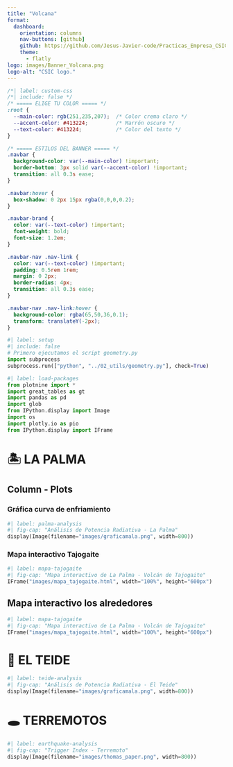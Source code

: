 ---
title: "Volcana"
format: 
  dashboard:
    orientation: columns
    nav-buttons: [github]
    github: https://github.com/Jesus-Javier-code/Practicas_Empresa_CSIC.git
    theme:
      - flatly
logo: images/Banner_Volcana.png
logo-alt: "CSIC logo."
---

```{css}
/*| label: custom-css
/*| include: false */
/* ===== ELIGE TU COLOR ===== */
:root {
  --main-color: rgb(251,235,207);  /* Color crema claro */
  --accent-color: #413224;         /* Marrón oscuro */
  --text-color: #413224;           /* Color del texto */
}

/* ===== ESTILOS DEL BANNER ===== */
.navbar {
  background-color: var(--main-color) !important;
  border-bottom: 3px solid var(--accent-color) !important;
  transition: all 0.3s ease;
}

.navbar:hover {
  box-shadow: 0 2px 15px rgba(0,0,0,0.2);
}

.navbar-brand {
  color: var(--text-color) !important;
  font-weight: bold;
  font-size: 1.2em;
}

.navbar-nav .nav-link {
  color: var(--text-color) !important;
  padding: 0.5rem 1rem;
  margin: 0 2px;
  border-radius: 4px;
  transition: all 0.3s ease;
}

.navbar-nav .nav-link:hover {
  background-color: rgba(65,50,36,0.1);
  transform: translateY(-2px);
}
```

```{python}
#| label: setup
#| include: false
# Primero ejecutamos el script geometry.py
import subprocess
subprocess.run(["python", "../02_utils/geometry.py"], check=True)
```
```{python}
#| label: load-packages
from plotnine import *
import great_tables as gt
import pandas as pd
import glob
from IPython.display import Image
import os
import plotly.io as pio
from IPython.display import IFrame
```


# 🏝️ LA PALMA
## Column - Plots
### Gráfica curva de enfriamiento
```{python}
#| label: palma-analysis
#| fig-cap: "Análisis de Potencia Radiativa - La Palma"
display(Image(filename="images/graficamala.png", width=800))
```
### Mapa interactivo Tajogaite
```{python}
#| label: mapa-tajogaite
#| fig-cap: "Mapa interactivo de La Palma - Volcán de Tajogaite"
IFrame("images/mapa_tajogaite.html", width="100%", height="600px")
```

## Mapa interactivo los alrededores
```{python}
#| label: mapa-tajogaite
#| fig-cap: "Mapa interactivo de La Palma - Volcán de Tajogaite"
IFrame("images/mapa_tajogaite.html", width="100%", height="600px")
```

# 🌋 EL TEIDE

```{python}
#| label: teide-analysis
#| fig-cap: "Análisis de Potencia Radiativa - El Teide"
display(Image(filename="images/graficamala.png", width=800))
```

# 🕳️ TERREMOTOS

```{python}
#| label: earthquake-analysis
#| fig-cap: "Trigger Index - Terremoto"
display(Image(filename="images/thomas_paper.png", width=800))
```
